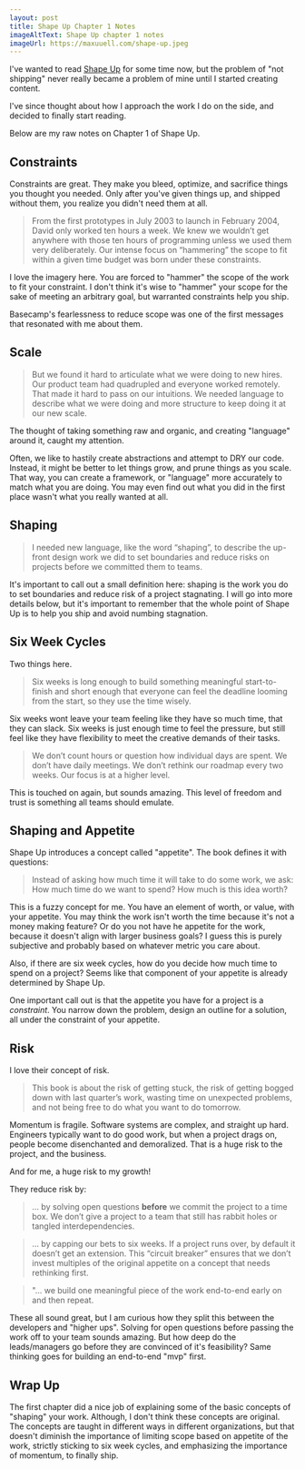 ```yaml
---
layout: post
title: Shape Up Chapter 1 Notes
imageAltText: Shape Up chapter 1 notes
imageUrl: https://maxuuell.com/shape-up.jpeg
---
```


I've wanted to read [Shape Up](https://basecamp.com/shapeup) for some time now, but the problem of "not shipping" never really became a problem of mine until I started creating content.

I've since thought about how I approach the work I do on the side, and decided to finally start reading.

Below are my raw notes on Chapter 1 of Shape Up.

## Constraints

Constraints are great. They make you bleed, optimize, and sacrifice things you thought you needed. Only after you've given things up, and shipped without them, you realize you didn't need them at all.

> From the first prototypes in July 2003 to launch in February 2004, David only worked ten hours a week. We knew we wouldn’t get anywhere with those ten hours of programming unless we used them very deliberately. Our intense focus on “hammering” the scope to fit within a given time budget was born under these constraints.

I love the imagery here. You are forced to "hammer" the scope of the work to fit your constraint. I don't think it's wise to "hammer" your scope for the sake of meeting an arbitrary goal, but warranted constraints help you ship.

Basecamp's fearlessness to reduce scope was one of the first messages that resonated with me about them.

## Scale

> But we found it hard to articulate what we were doing to new hires. Our product team had quadrupled and everyone worked remotely. That made it hard to pass on our intuitions. We needed language to describe what we were doing and more structure to keep doing it at our new scale.

The thought of taking something raw and organic, and creating "language" around it, caught my attention.

Often, we like to hastily create abstractions and attempt to DRY our code. Instead, it might be better to let things grow, and prune things as you scale. That way, you can create a framework, or "language" more accurately to match what you are doing. You may even find out what you did in the first place wasn't what you really wanted at all.

## Shaping

> I needed new language, like the word “shaping”, to describe the up-front design work we did to set boundaries and reduce risks on projects before we committed them to teams.

It's important to call out a small definition here: shaping is the work you do to set boundaries and reduce risk of a project stagnating. I will go into more details below, but it's important to remember that the whole point of Shape Up is to help you ship and avoid numbing stagnation.

## Six Week Cycles

Two things here.

> Six weeks is long enough to build something meaningful start-to-finish and short enough that everyone can feel the deadline looming from the start, so they use the time wisely.

Six weeks wont leave your team feeling like they have so much time, that they can slack. Six weeks is just enough time to feel the pressure, but still feel like they have flexibility to meet the creative demands of their tasks.

> We don’t count hours or question how individual days are spent. We don’t have daily meetings. We don’t rethink our roadmap every two weeks. Our focus is at a higher level.

This is touched on again, but sounds amazing. This level of freedom and trust is something all teams should emulate. 

## Shaping and Appetite

Shape Up introduces a concept called "appetite". The book defines it with questions:

> Instead of asking how much time it will take to do some work, we ask: How much time do we want to spend? How much is this idea worth?

This is a fuzzy concept for me. You have an element of worth, or value, with your appetite. You may think the work isn't worth the time because it's not a money making feature? Or do you not have he appetite for the work, because it doesn't align with larger business goals? I guess this is purely subjective and probably based on whatever metric you care about.

Also, if there are six week cycles, how do you decide how much time to spend on a project? Seems like that component of your appetite is already determined by Shape Up.

One important call out is that the appetite you have for a project is a _constraint_. You narrow down the problem, design an outline for a solution, all under the constraint of your appetite.

## Risk

I love their concept of risk.

> This book is about the risk of getting stuck, the risk of getting bogged down with last quarter’s work, wasting time on unexpected problems, and not being free to do what you want to do tomorrow.

Momentum is fragile. Software systems are complex, and straight up hard. Engineers typically want to do good work, but when a project drags on, people become disenchanted and demoralized. That is a huge risk to the project, and the business.

And for me, a huge risk to my growth!

They reduce risk by:

> ... by solving open questions __before__ we commit the project to a time box. We don’t give a project to a team that still has rabbit holes or tangled interdependencies.

> ... by capping our bets to six weeks. If a project runs over, by default it doesn’t get an extension. This “circuit breaker” ensures that we don’t invest multiples of the original appetite on a concept that needs rethinking first.

> "... we build one meaningful piece of the work end-to-end early on and then repeat.

These all sound great, but I am curious how they split this between the developers and "higher ups". Solving for open questions before passing the work off to your team sounds amazing. But how deep do the leads/managers go before they are convinced of it's feasibility? Same thinking goes for building an end-to-end "mvp" first.

## Wrap Up

The first chapter did a nice job of explaining some of the basic concepts of "shaping" your work. Although, I don't think these concepts are original. The concepts are taught in different ways in different organizations, but that doesn't diminish the importance of limiting scope based on appetite of the work, strictly sticking to six week cycles, and emphasizing the importance of momentum, to finally ship.
